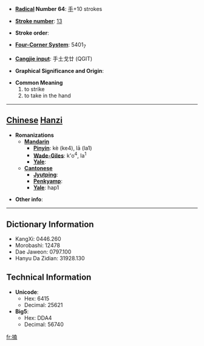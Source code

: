 * '''[[Wiktionary:Chinese radical index| Radical]] Number 64''': [[Wiktionary:Chinese radical index 手|手]]+10 strokes

* '''[[Wiktionary:Chinese total strokes index|Stroke number]]''': [[Wiktionary:Chinese total strokes index 13|13]]

* '''Stroke order''': 

* '''[[Wiktionary:Chinese four corner index|Four-Corner System]]''': 5401<sub>7</sub>

* '''[[Wiktionary:Chinese Cangjie index|Cangjie input]]''': 手土戈廿 (QGIT)

* '''Graphical Significance and Origin''': 

* '''Common Meaning'''
*#to strike
*# to take in the hand


----

== [[Chinese]] [[Hanzi]] ==

* '''Romanizations'''
** '''[[Mandarin]]'''
*** '''[[Pinyin]]''': kè (ke4), lā (la1)
*** '''[[Wade-Giles]]''': k'o<sup>4</sup>, la<sup>1</sup>
*** '''[[Yale]]''': 
** '''[[Cantonese]]'''
*** '''[[Jyutping]]''':
*** '''[[Penkyamp]]''': 
*** '''[[Yale]]''': hap1

* '''Other info''': 

----

== Dictionary Information ==

* KangXi: 0446.260
* Morobashi: 12478
* Dae Jaweon: 0797.100
* Hanyu Da Zidian: 31928.130

== Technical Information ==

* '''Unicode''':
** Hex: 6415
** Decimal: 25621
* '''Big5''':
** Hex: DDA4
** Decimal: 56740

[[fr:搕]]